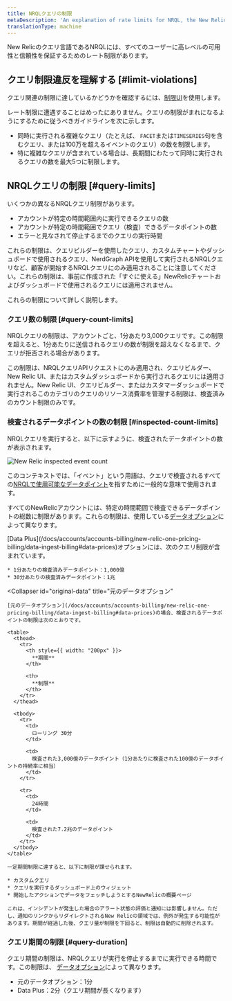 ```yaml
---
title: NRQLクエリの制限
metaDescription: 'An explanation of rate limits for NRQL, the New Relic query language'
translationType: machine
---
```



New Relicのクエリ言語であるNRQLには、すべてのユーザーに高レベルの可用性と信頼性を保証するためのレート制限があります。

## クエリ制限違反を理解する [#limit-violations]

クエリ関連の制限に達しているかどうかを確認するには、[制限UI](/docs/data-apis/manage-data/view-system-limits/)を使用します。

レート制限に遭遇することはめったにありません。クエリの制限がまれになるようにするために従うべきガイドラインを次に示します。

* 同時に実行される複雑なクエリ（たとえば、 `FACET`または`TIMESERIES`句を含むクエリ、または100万を超えるイベントのクエリ）の数を制限します。
* 特に複雑なクエリが含まれている場合は、長期間にわたって同時に実行されるクエリの数を最大5つに制限します。

## NRQLクエリの制限 [#query-limits]

いくつかの異なるNRQLクエリ制限があります。

* アカウントが特定の時間範囲内に実行できるクエリの数
* アカウントが特定の時間範囲でクエリ（検査）できるデータポイントの数
* エラーと見なされて停止するまでのクエリの実行時間

これらの制限は、クエリビルダーを使用したクエリ、カスタムチャートやダッシュボードで使用されるクエリ、NerdGraph APIを使用して実行されるNRQLクエリなど、顧客が開始するNRQLクエリにのみ適用されることに注意してください。これらの制限は、事前に作成された「すぐに使える」NewRelicチャートおよびダッシュボードで使用されるクエリには適用されません。

これらの制限について詳しく説明します。

### クエリ数の制限 [#query-count-limits]

NRQLクエリの制限は、アカウントごと、1分あたり3,000クエリです。この制限を超えると、1分あたりに送信されるクエリの数が制限を超えなくなるまで、クエリが拒否される場合があります。

この制限は、NRQLクエリAPIリクエストにのみ適用され、クエリビルダー、New Relic UI、またはカスタムダッシュボードから実行されるクエリには適用されません。New Relic UI、クエリビルダー、またはカスタマーダッシュボードで実行されるこのカテゴリのクエリのリソース消費率を管理する制限は、検査済みのカウント制限のみです。

### 検査されるデータポイントの数の制限 [#inspected-count-limits]

NRQLクエリを実行すると、以下に示すように、検査されたデータポイントの数が表示されます。

<img
  title="New Relic inspected event count"
  alt="New Relic inspected event count"
  src={eventCountModal}
/>

このコンテキストでは、「イベント」という用語は、クエリで検査されるすべての[NRQLで使用可能なデータポイント](/docs/query-data/nrql-new-relic-query-language/getting-started/introduction-nrql#what-you-can-query)を指すために一般的な意味で使用されます。

すべてのNewRelicアカウントには、特定の時間範囲で検査できるデータポイントの総数に制限があります。これらの制限は、使用している[データオプション](/docs/accounts/accounts-billing/new-relic-one-pricing-billing/data-ingest-billing#data-prices)によって異なります。

<CollapserGroup>
  <Collapser
    id="data-plus"
    title="データプラス"
  >
    [Data Plus](/docs/accounts/accounts-billing/new-relic-one-pricing-billing/data-ingest-billing#data-prices)オプションには、次のクエリ制限が含まれています。

    * 1分あたりの検査済みデータポイント：1,000億
    * 30分あたりの検査済みデータポイント：1兆
  </Collapser>

  <Collapser
    id="original-data"
    title="元のデータオプション"
  >
    [元のデータオプション](/docs/accounts/accounts-billing/new-relic-one-pricing-billing/data-ingest-billing#data-prices)の場合、検査されるデータポイントの制限は次のとおりです。

    <table>
      <thead>
        <tr>
          <th style={{ width: "200px" }}>
            **期間**
          </th>

          <th>
            **制限**
          </th>
        </tr>
      </thead>

      <tbody>
        <tr>
          <td>
            ローリング 30分
          </td>

          <td>
            検査された3,000億のデータポイント（1分あたりに検査された100億のデータポイントの持続率に相当）
          </td>
        </tr>

        <tr>
          <td>
            24時間
          </td>

          <td>
            検査された7.2兆のデータポイント
          </td>
        </tr>
      </tbody>
    </table>

    一定期間制限に達すると、以下に制限が課せられます。

    * カスタムクエリ
    * クエリを実行するダッシュボード上のウィジェット
    * 開始したアクションでデータをフェッチしようとするNewRelicの概要ページ

    これは、インシデントが発生した場合のアラート状態の評価と通知には影響しません。ただし、通知のリンクからリダイレクトされるNew Relicの領域では、例外が発生する可能性があります。期間が経過した後、クエリ量が制限を下回ると、制限は自動的に削除されます。
  </Collapser>
</CollapserGroup>

### クエリ期間の制限 [#query-duration]

クエリ期間の制限は、NRQLクエリが実行を停止するまでに実行できる時間です。この制限は、 [データオプション](/docs/accounts/accounts-billing/new-relic-one-pricing-billing/data-ingest-billing#data-prices)によって異なります。

* 元のデータオプション：1分
* Data Plus：2分（クエリ期間が長くなります）